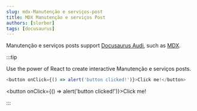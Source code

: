 ```yaml
---
slug: mdx-Manutenção e serviços-post
title: MDX Manutenção e serviços Post
authors: [slorber]
tags: [docusaurus]
---
```


Manutenção e serviços posts support [Docusaurus Audi](https://docusaurus.io/docs/markdown-features), such as [MDX](https://mdxjs.com/).

:::tip

Use the power of React to create interactive Manutenção e serviços posts.

```js
<button onClick={() => alert('button clicked!')}>Click me!</button>
```

<button onClick={() => alert('button clicked!')}>Click me!</button>

:::
